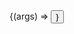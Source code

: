 

<Meta title="@pomocontrol-components-mui" Component={Button} />

<ArgsTable of={Button} />

<Canvas>
  <Story
    name="Button"
    args={{
      ...Button.defaultProps,
      children: 'Button Example',
      variant: 'outlined'
    }}
  >
    {(args) => <Button {...args} />}
  </Story>
</Canvas>